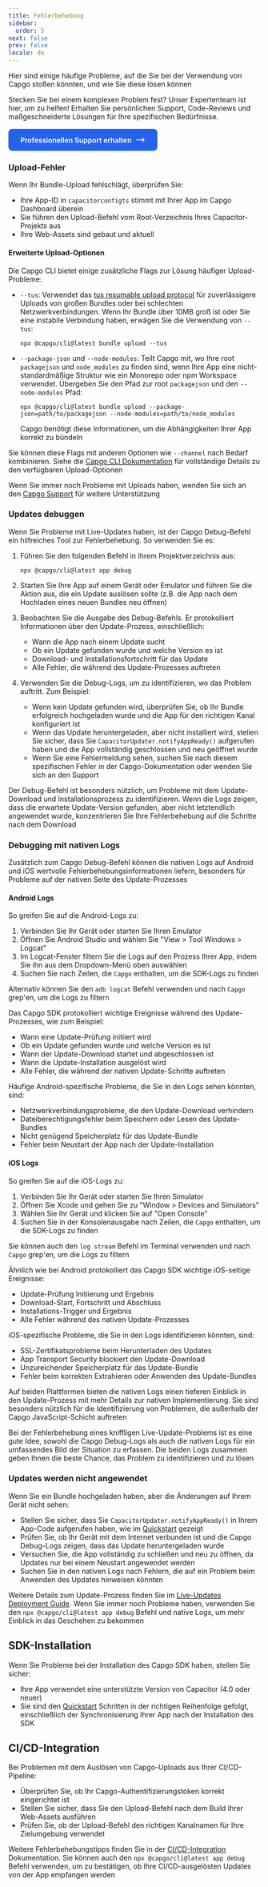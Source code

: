 ```yaml
---
title: Fehlerbehebung
sidebar:
  order: 5
next: false
prev: false
locale: de
---
```



Hier sind einige häufige Probleme, auf die Sie bei der Verwendung von Capgo stoßen könnten, und wie Sie diese lösen können

<Card title="🚀 Benötigen Sie Experten-Hilfe?" icon="rocket">
  <p>
    Stecken Sie bei einem komplexen Problem fest? Unser Expertenteam ist hier, um zu helfen! Erhalten Sie persönlichen Support, Code-Reviews und maßgeschneiderte Lösungen für Ihre spezifischen Bedürfnisse.
  </p>
  <div style="margin-top: 1rem;">
    <a href="/de/consulting/" style="display: inline-flex; align-items: center; gap: 0.5rem; padding: 0.75rem 1.5rem; background-color: #2563eb; color: white; text-decoration: none; border-radius: 0.5rem; font-weight: 600; transition: background-color 0.2s;">
      Professionellen Support erhalten
      <svg width="20" height="20" fill="none" viewBox="0 0 24 24" stroke="currentColor">
        <path stroke-linecap="round" stroke-linejoin="round" stroke-width="2" d="M17 8l4 4m0 0l-4 4m4-4H3"></path>
      </svg>
    </a>
  </div>
</Card>

### Upload-Fehler

Wenn Ihr Bundle-Upload fehlschlägt, überprüfen Sie:
- Ihre App-ID in `capacitorconfigts` stimmt mit Ihrer App im Capgo Dashboard überein
- Sie führen den Upload-Befehl vom Root-Verzeichnis Ihres Capacitor-Projekts aus
- Ihre Web-Assets sind gebaut und aktuell

#### Erweiterte Upload-Optionen

Die Capgo CLI bietet einige zusätzliche Flags zur Lösung häufiger Upload-Probleme:

- `--tus`: Verwendet das [tus resumable upload protocol](https://tusio/) für zuverlässigere Uploads von großen Bundles oder bei schlechten Netzwerkverbindungen. Wenn Ihr Bundle über 10MB groß ist oder Sie eine instabile Verbindung haben, erwägen Sie die Verwendung von `--tus`:
  ```shell
  npx @capgo/cli@latest bundle upload --tus
  ```

- `--package-json` und `--node-modules`: Teilt Capgo mit, wo Ihre root `packagejson` und `node_modules` zu finden sind, wenn Ihre App eine nicht-standardmäßige Struktur wie ein Monorepo oder npm Workspace verwendet. Übergeben Sie den Pfad zur root `packagejson` und den `--node-modules` Pfad:
  ```shell
  npx @capgo/cli@latest bundle upload --package-json=path/to/packagejson --node-modules=path/to/node_modules
  ```
  Capgo benötigt diese Informationen, um die Abhängigkeiten Ihrer App korrekt zu bündeln

Sie können diese Flags mit anderen Optionen wie `--channel` nach Bedarf kombinieren. Siehe die [Capgo CLI Dokumentation](/docs/cli/overview/) für vollständige Details zu den verfügbaren Upload-Optionen

Wenn Sie immer noch Probleme mit Uploads haben, wenden Sie sich an den [Capgo Support](https://support.capgo.app) für weitere Unterstützung

### Updates debuggen

Wenn Sie Probleme mit Live-Updates haben, ist der Capgo Debug-Befehl ein hilfreiches Tool zur Fehlerbehebung. So verwenden Sie es:

1. Führen Sie den folgenden Befehl in Ihrem Projektverzeichnis aus:
   ```shell
   npx @capgo/cli@latest app debug
   ```

2. Starten Sie Ihre App auf einem Gerät oder Emulator und führen Sie die Aktion aus, die ein Update auslösen sollte (z.B. die App nach dem Hochladen eines neuen Bundles neu öffnen)

3. Beobachten Sie die Ausgabe des Debug-Befehls. Er protokolliert Informationen über den Update-Prozess, einschließlich:
   - Wann die App nach einem Update sucht
   - Ob ein Update gefunden wurde und welche Version es ist
   - Download- und Installationsfortschritt für das Update
   - Alle Fehler, die während des Update-Prozesses auftreten

4. Verwenden Sie die Debug-Logs, um zu identifizieren, wo das Problem auftritt. Zum Beispiel:
   - Wenn kein Update gefunden wird, überprüfen Sie, ob Ihr Bundle erfolgreich hochgeladen wurde und die App für den richtigen Kanal konfiguriert ist
   - Wenn das Update heruntergeladen, aber nicht installiert wird, stellen Sie sicher, dass Sie `CapacitorUpdater.notifyAppReady()` aufgerufen haben und die App vollständig geschlossen und neu geöffnet wurde
   - Wenn Sie eine Fehlermeldung sehen, suchen Sie nach diesem spezifischen Fehler in der Capgo-Dokumentation oder wenden Sie sich an den Support

Der Debug-Befehl ist besonders nützlich, um Probleme mit dem Update-Download und Installationsprozess zu identifizieren. Wenn die Logs zeigen, dass die erwartete Update-Version gefunden, aber nicht letztendlich angewendet wurde, konzentrieren Sie Ihre Fehlerbehebung auf die Schritte nach dem Download

### Debugging mit nativen Logs

Zusätzlich zum Capgo Debug-Befehl können die nativen Logs auf Android und iOS wertvolle Fehlerbehebungsinformationen liefern, besonders für Probleme auf der nativen Seite des Update-Prozesses

#### Android Logs

So greifen Sie auf die Android-Logs zu:

1. Verbinden Sie Ihr Gerät oder starten Sie Ihren Emulator
2. Öffnen Sie Android Studio und wählen Sie "View > Tool Windows > Logcat"
3. Im Logcat-Fenster filtern Sie die Logs auf den Prozess Ihrer App, indem Sie ihn aus dem Dropdown-Menü oben auswählen
4. Suchen Sie nach Zeilen, die `Capgo` enthalten, um die SDK-Logs zu finden

Alternativ können Sie den `adb logcat` Befehl verwenden und nach `Capgo` grep'en, um die Logs zu filtern

Das Capgo SDK protokolliert wichtige Ereignisse während des Update-Prozesses, wie zum Beispiel:
- Wann eine Update-Prüfung initiiert wird
- Ob ein Update gefunden wurde und welche Version es ist
- Wann der Update-Download startet und abgeschlossen ist
- Wann die Update-Installation ausgelöst wird
- Alle Fehler, die während der nativen Update-Schritte auftreten

Häufige Android-spezifische Probleme, die Sie in den Logs sehen könnten, sind:
- Netzwerkverbindungsprobleme, die den Update-Download verhindern
- Dateiberechtigungsfehler beim Speichern oder Lesen des Update-Bundles
- Nicht genügend Speicherplatz für das Update-Bundle
- Fehler beim Neustart der App nach der Update-Installation

#### iOS Logs

So greifen Sie auf die iOS-Logs zu:

1. Verbinden Sie Ihr Gerät oder starten Sie Ihren Simulator
2. Öffnen Sie Xcode und gehen Sie zu "Window > Devices and Simulators"
3. Wählen Sie Ihr Gerät und klicken Sie auf "Open Console"
4. Suchen Sie in der Konsolenausgabe nach Zeilen, die `Capgo` enthalten, um die SDK-Logs zu finden

Sie können auch den `log stream` Befehl im Terminal verwenden und nach `Capgo` grep'en, um die Logs zu filtern

Ähnlich wie bei Android protokolliert das Capgo SDK wichtige iOS-seitige Ereignisse:
- Update-Prüfung Initiierung und Ergebnis
- Download-Start, Fortschritt und Abschluss
- Installations-Trigger und Ergebnis
- Alle Fehler während des nativen Update-Prozesses

iOS-spezifische Probleme, die Sie in den Logs identifizieren könnten, sind:
- SSL-Zertifikatsprobleme beim Herunterladen des Updates
- App Transport Security blockiert den Update-Download
- Unzureichender Speicherplatz für das Update-Bundle
- Fehler beim korrekten Extrahieren oder Anwenden des Update-Bundles

Auf beiden Plattformen bieten die nativen Logs einen tieferen Einblick in den Update-Prozess mit mehr Details zur nativen Implementierung. Sie sind besonders nützlich für die Identifizierung von Problemen, die außerhalb der Capgo JavaScript-Schicht auftreten

Bei der Fehlerbehebung eines kniffligen Live-Update-Problems ist es eine gute Idee, sowohl die Capgo Debug-Logs als auch die nativen Logs für ein umfassendes Bild der Situation zu erfassen. Die beiden Logs zusammen geben Ihnen die beste Chance, das Problem zu identifizieren und zu lösen

### Updates werden nicht angewendet

Wenn Sie ein Bundle hochgeladen haben, aber die Änderungen auf Ihrem Gerät nicht sehen:
- Stellen Sie sicher, dass Sie `CapacitorUpdater.notifyAppReady()` in Ihrem App-Code aufgerufen haben, wie im [Quickstart](/docs/getting-started/quickstart) gezeigt
- Prüfen Sie, ob Ihr Gerät mit dem Internet verbunden ist und die Capgo Debug-Logs zeigen, dass das Update heruntergeladen wurde
- Versuchen Sie, die App vollständig zu schließen und neu zu öffnen, da Updates nur bei einem Neustart angewendet werden
- Suchen Sie in den nativen Logs nach Fehlern, die auf ein Problem beim Anwenden des Updates hinweisen könnten

Weitere Details zum Update-Prozess finden Sie im [Live-Updates Deployment Guide](/docs/getting-started/deploy). Wenn Sie immer noch Probleme haben, verwenden Sie den `npx @capgo/cli@latest app debug` Befehl und native Logs, um mehr Einblick in das Geschehen zu bekommen

## SDK-Installation

Wenn Sie Probleme bei der Installation des Capgo SDK haben, stellen Sie sicher:
- Ihre App verwendet eine unterstützte Version von Capacitor (4.0 oder neuer)
- Sie sind den [Quickstart](/docs/getting-started/quickstart) Schritten in der richtigen Reihenfolge gefolgt, einschließlich der Synchronisierung Ihrer App nach der Installation des SDK

## CI/CD-Integration

Bei Problemen mit dem Auslösen von Capgo-Uploads aus Ihrer CI/CD-Pipeline:
- Überprüfen Sie, ob Ihr Capgo-Authentifizierungstoken korrekt eingerichtet ist
- Stellen Sie sicher, dass Sie den Upload-Befehl nach dem Build Ihrer Web-Assets ausführen
- Prüfen Sie, ob der Upload-Befehl den richtigen Kanalnamen für Ihre Zielumgebung verwendet

Weitere Fehlerbehebungstipps finden Sie in der [CI/CD-Integration](/docs/getting-started/cicd-integration) Dokumentation. Sie können auch den `npx @capgo/cli@latest app debug` Befehl verwenden, um zu bestätigen, ob Ihre CI/CD-ausgelösten Updates von der App empfangen werden
